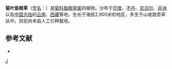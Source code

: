 {{Speciesbox
| genus = Dichrocephala
| species = chrysanthemifolia
| authority = (Bl.) DC.
}}

'''菊叶鱼眼草'''（[[学名|学名]]：{{lang|la|''Dichrocephala chrysanthemifolia''}}）是[[菊科|菊科]][[鱼眼草属|鱼眼草属]]的植物。分布于[[印度|印度]]、[[不丹|不丹]]、[[尼泊尔|尼泊尔]]、[[非洲|非洲]]以及[[中国大陆|中国大陆]]的[[云南|云南]]、[[西藏|西藏]]等地，生长于海拔2,900米的地区，多生于山坡路旁草丛中，目前尚未由人工引种栽培。

== 参考文献 ==
<div class="references-small">
* {{cite web| url =http://www.bioinfo.cn/db05/KmzwSpecies.php?action=view&id=4442| title =菊叶鱼眼草| work =《中国高等植物数据库全库》| publisher =中国科学院微生物研究所| author =昆明植物研究所| accessdate =2009-02-25| deadurl =yes| archiveurl =https://web.archive.org/web/20160305055342/http://www.bioinfo.cn/db05/KmzwSpecies.php?action=view&id=4442| archivedate =2016-03-05}}
</div>

{{Taxonbar}}

[[Category:鱼眼草属|J]]


{{植物小作品}}
